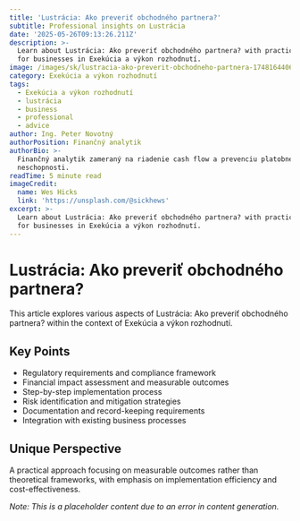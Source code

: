 ```yaml
---
title: 'Lustrácia: Ako preveriť obchodného partnera?'
subtitle: Professional insights on Lustrácia
date: '2025-05-26T09:13:26.211Z'
description: >-
  Learn about Lustrácia: Ako preveriť obchodného partnera? with practical advice
  for businesses in Exekúcia a výkon rozhodnutí.
image: /images/sk/lustracia-ako-preverit-obchodneho-partnera-1748164406009.jpg
category: Exekúcia a výkon rozhodnutí
tags:
  - Exekúcia a výkon rozhodnutí
  - lustrácia
  - business
  - professional
  - advice
author: Ing. Peter Novotný
authorPosition: Finančný analytik
authorBio: >-
  Finančný analytik zameraný na riadenie cash flow a prevenciu platobnej
  neschopnosti.
readTime: 5 minute read
imageCredit:
  name: Wes Hicks
  link: 'https://unsplash.com/@sickhews'
excerpt: >-
  Learn about Lustrácia: Ako preveriť obchodného partnera? with practical advice
  for businesses in Exekúcia a výkon rozhodnutí.
---
```

# Lustrácia: Ako preveriť obchodného partnera?

This article explores various aspects of Lustrácia: Ako preveriť obchodného partnera? within the context of Exekúcia a výkon rozhodnutí.

## Key Points
- Regulatory requirements and compliance framework
- Financial impact assessment and measurable outcomes
- Step-by-step implementation process
- Risk identification and mitigation strategies
- Documentation and record-keeping requirements
- Integration with existing business processes

## Unique Perspective
A practical approach focusing on measurable outcomes rather than theoretical frameworks, with emphasis on implementation efficiency and cost-effectiveness.

*Note: This is a placeholder content due to an error in content generation.*
